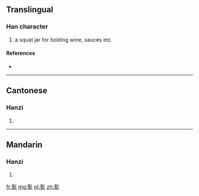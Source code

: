 ==Translingual==

===Han character===
{{Han char|rn=98|rad=瓦|as=12|sn=17|four=42717|canj=GHMVN}}

# a squat jar for holding wine, sauces etc.

====References====
* {{Han ref|kx=0752.050|dkj=21596|hdz=21431.140|uh=750F|ud=29967|bh=ED72|bd=60786}}

----

==Cantonese==

===Hanzi===
{{yue-hanzi|jyut=[[bong3]], [[paang1]], [[paang6]]|y=bong3, paang1, paang6}}

# {{defn|lang=yue|sort=瓦12}}

----

==Mandarin==

===Hanzi===
{{cmn-hanzi|pin=[[pèng]] ([[peng4]])|wg=p'eng<sup>4</sup>}}

# {{defn|lang=cmn|sort=瓦12}}

[[fr:甏]]
[[mg:甏]]
[[pl:甏]]
[[zh:甏]]